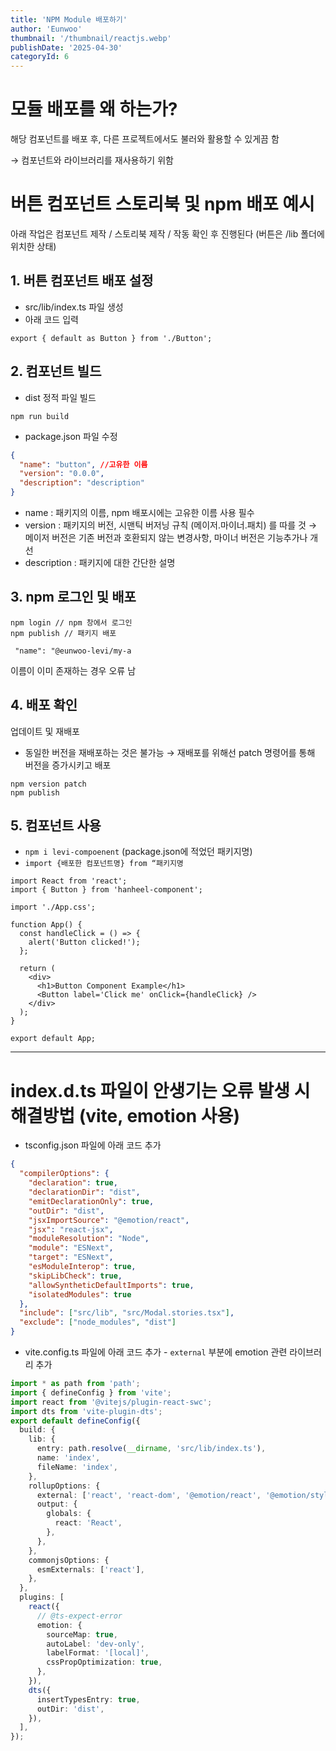 ```yaml
---
title: 'NPM Module 배포하기'
author: 'Eunwoo'
thumbnail: '/thumbnail/reactjs.webp'
publishDate: '2025-04-30'
categoryId: 6
---
```


# 모듈 배포를 왜 하는가?

해당 컴포넌트를 배포 후, 다른 프로젝트에서도 불러와 활용할 수 있게끔 함

→ 컴포넌트와 라이브러리를 재사용하기 위함

# 버튼 컴포넌트 스토리북 및 npm 배포 예시

아래 작업은 컴포넌트 제작 / 스토리북 제작 / 작동 확인 후 진행된다 (버튼은 /lib 폴더에 위치한 상태)

## 1. 버튼 컴포넌트 배포 설정

- src/lib/index.ts 파일 생성
- 아래 코드 입력

```tsx
export { default as Button } from './Button';
```

## 2. 컴포넌트 빌드

- dist 정적 파일 빌드

```tsx
npm run build
```

- package.json 파일 수정

```json
{
  "name": "button", //고유한 이름
  "version": "0.0.0",
  "description": "description"
}
```

- name : 패키지의 이름, npm 배포시에는 고유한 이름 사용 필수
- version : 패키지의 버전, 시맨틱 버저닝 규칙 (메이저.마이너.패치) 를 따를 것
  → 메이저 버전은 기존 버전과 호환되지 않는 변경사항, 마이너 버전은 기능추가나 개선
- description : 패키지에 대한 간단한 설명

## 3. npm 로그인 및 배포

```
npm login // npm 창에서 로그인
npm publish // 패키지 배포

 "name": "@eunwoo-levi/my-a
```

이름이 이미 존재하는 경우 오류 남

## 4. 배포 확인

업데이트 및 재배포

- 동일한 버전을 재배포하는 것은 불가능 → 재배포를 위해선 patch 명령어를 통해 버전을 증가시키고 배포

```
npm version patch
npm publish
```

## 5. 컴포넌트 사용

- `npm i levi-compoenent` (package.json에 적었던 패키지명)
- `import {배포한 컴포넌트명} from “패키지명`

```tsx
import React from 'react';
import { Button } from 'hanheel-component';

import './App.css';

function App() {
  const handleClick = () => {
    alert('Button clicked!');
  };

  return (
    <div>
      <h1>Button Component Example</h1>
      <Button label='Click me' onClick={handleClick} />
    </div>
  );
}

export default App;
```

---

# index.d.ts 파일이 안생기는 오류 발생 시 해결방법 (vite, emotion 사용)

- tsconfig.json 파일에 아래 코드 추가

```json
{
  "compilerOptions": {
    "declaration": true,
    "declarationDir": "dist",
    "emitDeclarationOnly": true,
    "outDir": "dist",
    "jsxImportSource": "@emotion/react",
    "jsx": "react-jsx",
    "moduleResolution": "Node",
    "module": "ESNext",
    "target": "ESNext",
    "esModuleInterop": true,
    "skipLibCheck": true,
    "allowSyntheticDefaultImports": true,
    "isolatedModules": true
  },
  "include": ["src/lib", "src/Modal.stories.tsx"],
  "exclude": ["node_modules", "dist"]
}
```

- vite.config.ts 파일에 아래 코드 추가 - `external` 부분에 emotion 관련 라이브러리 추가

```ts
import * as path from 'path';
import { defineConfig } from 'vite';
import react from '@vitejs/plugin-react-swc';
import dts from 'vite-plugin-dts';
export default defineConfig({
  build: {
    lib: {
      entry: path.resolve(__dirname, 'src/lib/index.ts'),
      name: 'index',
      fileName: 'index',
    },
    rollupOptions: {
      external: ['react', 'react-dom', '@emotion/react', '@emotion/styled'],
      output: {
        globals: {
          react: 'React',
        },
      },
    },
    commonjsOptions: {
      esmExternals: ['react'],
    },
  },
  plugins: [
    react({
      // @ts-expect-error
      emotion: {
        sourceMap: true,
        autoLabel: 'dev-only',
        labelFormat: '[local]',
        cssPropOptimization: true,
      },
    }),
    dts({
      insertTypesEntry: true,
      outDir: 'dist',
    }),
  ],
});
```
